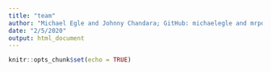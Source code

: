 ```yaml
---
title: "team"
author: "Michael Egle and Johnny Chandara; GitHub: michaelegle and mrpotatofactory"
date: "2/5/2020"
output: html_document
---
```


```r
knitr::opts_chunk$set(echo = TRUE)
```





```r

```

